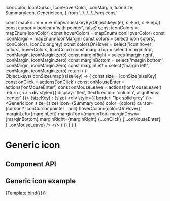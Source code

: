 
  IconColor,
  IconCursor,
  IconHoverColor,
  IconMargin,
  IconSize,
  SummaryIcon,
  GenericIcon,
} from '../../../../src/icons'

<Meta
  title="Components/Icons/GenericIcon"
  decorators={decorators}
/>

  const mapEnum = e => mapValues(keyBy(Object.keys(e), x => x), x => e[x])
  const cursor = boolean('with pointer', false)
  const iconColors = mapEnum(IconColor)
  const hoverColors = mapEnum(IconHoverColor)
  const iconMargin = mapEnum(IconMargin)
  const colors = select('icon colors', iconColors, IconColor.grey)
  const colorsOnHover = select('icon hover colors', hoverColors, IconColor)
  const marginTop = select('margin top', iconMargin, iconMargin.zero)
  const marginRight = select('margin right', iconMargin, iconMargin.zero)
  const marginBottom = select('margin bottom', iconMargin, iconMargin.zero)
  const marginLeft = select('margin left', iconMargin, iconMargin.zero)
  return (
        <Grid container spacing={2}>
            {
                Object.keys(IconSize).map((sizeKey) => {
                  const size = IconSize[sizeKey]
                  const onClick = actions('onClick')
                  const onMouseEnter = actions('onMouseEnter')
                  const onMouseLeave = actions('onMouseLeave')
                  return (
                        <>
                            <Grid item>
                                <div style={{ display: 'flex', flexDirection: 'column', alignItems: 'center' }}>
                                    <Typography>
                                        {sizeKey}
                                        :
                                        {size}
                                    </Typography>
                                    <div style={{ border: '1px solid grey' }}>
                                        <GenericIcon
                                          size={size}
                                          Icon={SummaryIcon}
                                          color={colors}
                                          cursor={cursor ? IconCursor.pointer : null}
                                          hoverColor={colorsOnHover}
                                          marginLeft={marginLeft}
                                          marginTop={marginTop}
                                          marginDown={marginBottom}
                                          marginRight={marginRight}
                                          {...onClick}
                                          {...onMouseEnter}
                                          {...onMouseLeave}
                                        />
                                    </div>
                                </div>
                            </Grid>
                        </>
                  )
                })
            }
        </Grid>
  )
}

# Generic icon

## Component API
<ArgsTable of={GenericIcon} />

## Generic icon example

<Story name="GenericIcon">
    {Template.bind({})}
</Story>
